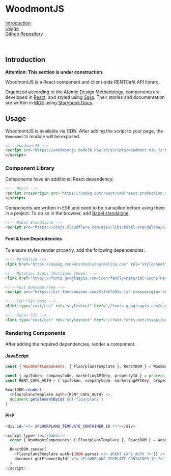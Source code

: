 <!-- Packages -->

<!-- Initialize -->
<Meta title='Getting Started/Welcome' />

# WoodmontJS

[Introduction](#introduction)  
[Usage](#usage)  
[Github Repository](https://woodmontjs.modelb.now.sh/repo)  

<br/>

## Introduction

**Attention: This section is under construction.**

WoodmontJS is a React component and client-side RENTCafé API library.

Organized according to the [Atomic Design Methodology][1], components are
developed in [React][2], and styled using [Sass][3]. Their stories and
documentation are written in [MDX][4] using [Storybook Docs][5].

[1]: https://atomicdesign.bradfrost.com/chapter-2/
[2]: https://reactjs.org/
[3]: https://sass-lang.com/
[4]: https://mdxjs.com/
[5]: https://github.com/storybookjs/storybook/tree/master/addons/docs

## Usage

WoodmontJS is available via CDN. After adding the script to your page, the `WoodmontJS` module will be exposed.

```html
<!-- WoodmontJS -->
<script src="https://woodmontjs.modelb.now.sh/scripts/woodmont.min.js">
</script>
```

### Component Library

Components have an additional React dependency:

```html
<!-- React -->
<script crossorigin src="https://unpkg.com/react/umd/react.production.min.js">
</script>
```

Components are written in ES6 and need to be transpiled before using them in a
project. To do so in the browser, add [Babel standalone][1]: 

```html
<!-- Babel Standalone -->
<script src="https://cdnjs.cloudflare.com/ajax/libs/babel-standalone/6.26.0/babel.min.js"></script>
```

[1]: https://github.com/babel/babel/tree/master/packages/babel-standalone

#### Font & Icon Dependencies

To ensure styles render properly, add the following dependencies:

```html
<!-- Normalize -->
<link href="https://unpkg.com/@csstools/normalize.css" rel="stylesheet" />

<!-- Material Icons (Outlined Theme) -->
<link href="https://fonts.googleapis.com/icon?family=Material+Icons|Material+Icons+Outlined" rel="stylesheet">

<!-- Font Awesome Free -->
<script src="https://kit.fontawesome.com/51f4b7d93a.js" crossorigin="anonymous"></script>

<!-- IBM Plex Mono -->
<link type="text/css" rel="stylesheet" href="//fonts.googleapis.com/css2?family=IBM+Plex+Mono:wght@200;300;400;500;600;700&display=swap" />

<!-- Swiss 721 -->
<link type="text/css" rel="stylesheet" href="//fast.fonts.net/cssapi/ea5e2124-bbdb-4e91-8a98-9b549b432fdb.css" />
```

### Rendering Components

After adding the required dependencies, render a component.

#### JavaScript

```javascript
const { WoodmontComponents: { FloorplansTemplate }, ReactDOM } = WoodmontJS

const { apiToken, companyCode, marketingAPIKey, propertyId } = process.env
const RENT_CAFE_AUTH = { apiToken, companyCode, marketingAPIKey, propertyId }

ReactDOM.render(
  <FloorplansTemplate auth={RENT_CAFE_AUTH} />, 
  document.getElementById('adt-floorplans')
)
```

#### PHP

```php
<div id="<?= $FLOORPLANS_TEMPLATE_CONTAINER_ID ?>"></div>

<script type='text/babel'>
  const { WoodmontComponents: { FloorplansTemplate }, ReactDOM } = WoodmontJS

  ReactDOM.render(
    <FloorplansTemplate auth={JSON.parse('<?= $RENT_CAFE_AUTH ?>')} />, 
    document.getElementById('<?= $FLOORPLANS_TEMPLATE_CONTAINER_ID ?>')
  )
</script>
```
